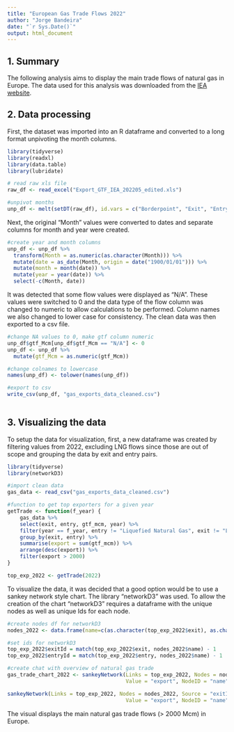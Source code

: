 ```yaml
---
title: "European Gas Trade Flows 2022"
author: "Jorge Bandeira"
date: "`r Sys.Date()`"
output: html_document
---
```


## 1. Summary
The following analysis aims to display the main trade flows of natural gas in Europe.
The data used for this analysis was downloaded from the [IEA website](https://www.iea.org/data-and-statistics/data-product/gas-trade-flows).

## 2. Data processing
First, the dataset was imported into an R dataframe and converted to a long format unpivoting the month columns.

``` r
library(tidyverse)
library(readxl)
library(data.table)
library(lubridate)

# read raw xls file
raw_df <- read_excel("Export_GTF_IEA_202205_edited.xls")

#unpivot months
unp_df <- melt(setDT(raw_df), id.vars = c("Borderpoint", "Exit", "Entry"), variable.name = "Month")

```

Next, the original "Month" values were converted to dates and separate columns for month and year were created.

``` r
#create year and month columns
unp_df <- unp_df %>%
  transform(Month = as.numeric(as.character(Month))) %>% 
  mutate(date = as_date(Month, origin = date("1900/01/01"))) %>% 
  mutate(month = month(date)) %>% 
  mutate(year = year(date)) %>% 
  select(-c(Month, date))
```

It was detected that some flow values were displayed as "N/A". These values were switched to 0 and the data type of the flow column was changed to numeric to allow calculations to be performed.
Column names we also changed to lower case for consistency. The clean data was then exported to a csv file.

``` r
#change NA values to 0, make gtf column numeric
unp_df$gtf_Mcm[unp_df$gtf_Mcm == "N/A"] <- 0
unp_df <- unp_df %>% 
  mutate(gtf_Mcm = as.numeric(gtf_Mcm))

#change colnames to lowercase
names(unp_df) <- tolower(names(unp_df))

#export to csv
write_csv(unp_df, "gas_exports_data_cleaned.csv")
  
```

## 3. Visualizing the data

To setup the data for visualization, first, a new dataframe was created by filtering values from 2022, excluding LNG flows since those are out of scope and grouping the data by exit and entry pairs.

``` r
library(tidyverse)
library(networkD3)

#import clean data
gas_data <- read_csv("gas_exports_data_cleaned.csv")

#function to get top exporters for a given year
getTrade <- function(f_year) {
    gas_data %>%
    select(exit, entry, gtf_mcm, year) %>% 
    filter(year == f_year, entry != "Liquefied Natural Gas", exit != "Liquefied Natural Gas") %>% 
    group_by(exit, entry) %>% 
    summarise(export = sum(gtf_mcm)) %>% 
    arrange(desc(export)) %>% 
    filter(export > 2000)
}

top_exp_2022 <- getTrade(2022)
```

To visualize the data, it was decided that a good option would be to use a sankey network style chart.
The library "networkD3" was used.
To allow the creation of the chart "networkD3" requires a dataframe with the unique nodes as well as unique Ids for each node.

``` r
#create nodes df for networkD3
nodes_2022 <- data.frame(name=c(as.character(top_exp_2022$exit), as.character(top_exp_2022$entry)) %>% unique())

#set ids for networkD3
top_exp_2022$exitId = match(top_exp_2022$exit, nodes_2022$name) - 1
top_exp_2022$entryId = match(top_exp_2022$entry, nodes_2022$name) - 1

#create chat with overview of natural gas trade
gas_trade_chart_2022 <- sankeyNetwork(Links = top_exp_2022, Nodes = nodes_2022, Source = "exitId", Target = "entryId", 
                                      Value = "export", NodeID = "name", sinksRight = TRUE, fontFamily = "Arial", fontSize = 10, nodePadding = 20)


```
```r
sankeyNetwork(Links = top_exp_2022, Nodes = nodes_2022, Source = "exitId", Target = "entryId", 
                                      Value = "export", NodeID = "name", sinksRight = TRUE, fontFamily = "Arial", fontSize = 10, nodePadding = 20)
```

The visual displays the main natural gas trade flows (> 2000 Mcm) in Europe.
